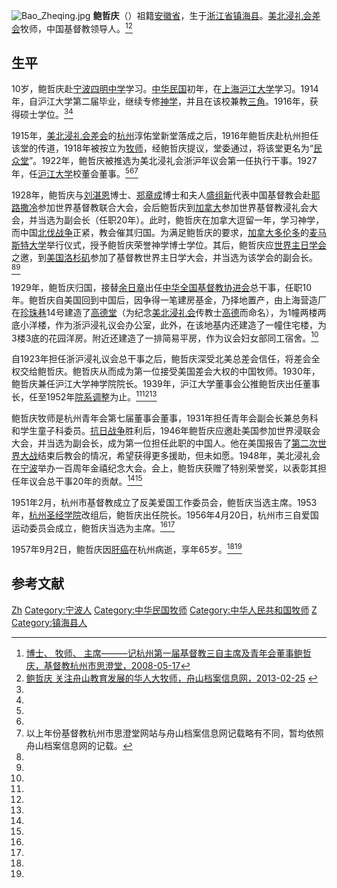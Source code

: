 [[File:Bao_Zheqing.jpg|thumb]]
'''鲍哲庆'''（{{bd|1892年||1957年|9月2日}}）祖籍[[安徽省|安徽省]]，生于[[浙江省|浙江省]][[镇海县|镇海县]]。[[美北浸礼会差会|美北浸礼会差会]]牧师，中国基督教领导人。<ref name=sct>[http://www.hzsct.org/sct/sct/info/listinfo.jsp?infoid=236 博士、 牧师、 主席———记杭州第一届基督教三自主席及青年会董事鲍哲庆，基督教杭州市思澄堂，2008-05-17]{{dead link|date=2018年5月 |bot=InternetArchiveBot |fix-attempted=yes }}</ref><ref name=zsda>[http://www.zsdaj.gov.cn/ztzl/lswh/462572.shtml 鲍哲庆 关注舟山教育发展的华人大牧师，舟山档案信息网，2013-02-25] {{webarchive|url=https://web.archive.org/web/20160304232137/http://www.zsdaj.gov.cn/ztzl/lswh/462572.shtml |date=2016-03-04 }}</ref>

==生平==
10岁，鲍哲庆赴[[宁波|宁波]][[四明中学|四明中学]]学习。[[中华民国|中华民国]]初年，在[[上海|上海]][[沪江大学|沪江大学]]学习。1914年，自沪江大学第二届毕业，继续专修[[神学|神学]]，并且在该校兼教[[三角|三角]]。1916年，获得硕士学位。<ref name=sct/><ref name=zsda/>

1915年，[[美北浸礼会差会|美北浸礼会差会]]的[[杭州|杭州]]淳佑堂新堂落成之后，1916年鲍哲庆赴杭州担任该堂的传道，1918年被按立为[[牧师|牧师]]，经鲍哲庆提议，堂委通过，将该堂更名为“[[民众堂|民众堂]]”。1922年，鲍哲庆被推选为美北浸礼会浙沪年议会第一任执行干事。1927年，任[[沪江大学|沪江大学]]校董会董事。<ref name=sct/><ref name=zsda/><ref>以上年份基督教杭州市思澄堂网站与舟山档案信息网记载略有不同，暂均依照舟山档案信息网的记载。</ref>

1928年，鲍哲庆与[[刘湛恩|刘湛恩]]博士、[[郑章成|郑章成]]博士和夫人[[盛组新|盛组新]]代表中国基督教会赴[[耶路撒冷|耶路撒冷]]参加世界基督教联合大会，会后鲍哲庆到[[加拿大|加拿大]]参加世界基督教浸礼会大会，并当选为副会长（任职20年）。此时，鲍哲庆在加拿大逗留一年，学习神学，而中国[[北伐战争|北伐战争]]正紧，教会催其归国。为满足鲍哲庆的要求，[[加拿大|加拿大]][[多伦多|多伦多]]的[[麦马斯特大学|麦马斯特大学]]举行仪式，授予鲍哲庆荣誉神学博士学位。其后，鲍哲庆应[[世界主日学会|世界主日学会]]之邀，到[[美国|美国]][[洛杉矶|洛杉矶]]参加了基督教世界主日学大会，并当选为该学会的副会长。<ref name=sct/><ref name=zsda/>

1929年，鲍哲庆归国，接替[[余日章|余日章]]出任[[中华全国基督教协进会|中华全国基督教协进会]]总干事，任职10年。鲍哲庆自美国回到中国后，因争得一笔建房基金，乃择地置产，由上海营造厂在[[珍珠巷|珍珠巷]]14号建造了[[高德堂|高德堂]]（为纪念[[美北浸礼会|美北浸礼会]]传教士[[高德|高德]]而命名），为1幢两楼两底小洋楼，作为浙沪浸礼议会办公室，此外，在该地基内还建造了一幢住宅楼，为3楼3底的花园洋房。附近还建造了一排简易平房，作为议会妇女部同工宿舍。<ref name=sct/>

自1923年担任浙沪浸礼议会总干事之后，鲍哲庆深受北美总差会信任，将差会全权交给鲍哲庆。鲍哲庆从而成为第一位接受美国差会大权的中国牧师。1930年，鲍哲庆兼任沪江大学神学院院长。1939年，沪江大学董事会公推鲍哲庆出任董事长，任至1952年[[院系调整|院系调整]]为止。<ref name=sct/><ref name=zsda/><ref name=zsda/>

鲍哲庆牧师是杭州青年会第七届董事会董事，1931年担任青年会副会长兼总务科和学生童子科委员。[[抗日战争|抗日战争]]胜利后，1946年鲍哲庆应邀赴美国参加世界浸联会大会，并当选为副会长，成为第一位担任此职的中国人。他在美国报告了[[第二次世界大战|第二次世界大战]]结束后教会的情况，希望获得更多援助，但未如愿。1948年，美北浸礼会在[[宁波|宁波]]举办一百周年金禧纪念大会。会上，鲍哲庆获赠了特别荣誉奖，以表彰其担任年议会总干事20年的贡献。<ref name=sct/><ref name=zsda/>

1951年2月，杭州市基督教成立了反美爱国工作委员会，鲍哲庆当选主席。1953年，[[杭州圣经学院|杭州圣经学院]]改组后，鲍哲庆出任院长。1956年4月20日，杭州市三自爱国运动委员会成立，鲍哲庆当选为主席。<ref name=sct/><ref name=zsda/>

1957年9月2日，鲍哲庆因[[肝癌|肝癌]]在杭州病逝，享年65岁。<ref name=sct/><ref name=zsda/>

==参考文献==
{{reflist}} 

{{start box}}
{{s-edu}}
{{s-before|[[缪秋笙|缪秋笙]]}}
{{s-title|[[沪江大学|沪江大学]]董事长|1930年—1931年}}
{{s-after|[[李耀邦|李耀邦]]}}
{{s-before|[[李耀邦|李耀邦]]}}
{{s-title|[[沪江大学|沪江大学]]董事长|1939年—1952年}}
{{s-non|reason=机构撤销}}
{{s-rel}}
{{s-before|[[余日章|余日章]]}}
{{s-title|[[中华全国基督教协进会|中华全国基督教协进会]]会长|1928年—1929年}}
{{s-after|[[郑和甫|郑和甫]]}}
{{s-before|[[吴贻芳|吴贻芳]]}}
{{s-title|[[中华全国基督教协进会|中华全国基督教协进会]]会长|1948年—1950年}}
{{s-after|[[吴高梓|吴高梓]]}}
{{end box}}

{{DEFAULTSORT:Bao鲍}}
[[Category:鮑姓|Zh]]
[[Category:宁波人|Category:宁波人]]
[[Category:中华民国牧师|Category:中华民国牧师]]
[[Category:中华人民共和国牧师|Category:中华人民共和国牧师]]
[[Category:鲍哲才家族|Z]]
[[Category:镇海县人|Category:镇海县人]]